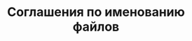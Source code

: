 ---
source-updated-at: 2025-05-16T04:52:11.000Z
translation-updated-at: 2025-06-06T17:25:16.815Z
title: Соглашения по именованию файлов
description: Справочник API для специальных файлов Next.js.
---